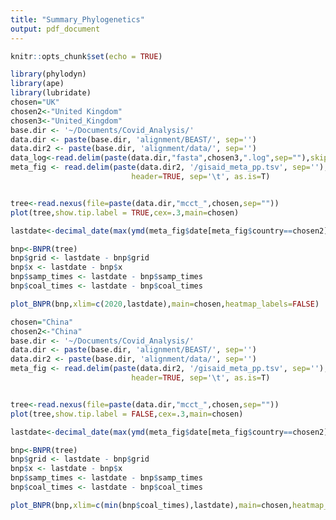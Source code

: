 ```yaml
---
title: "Summary_Phylogenetics"
output: pdf_document
---
```


```r
knitr::opts_chunk$set(echo = TRUE)
```

```r
library(phylodyn)
library(ape)
library(lubridate)
chosen="UK"
chosen2<-"United Kingdom"
chosen3<-"United_Kingdom"
base.dir <- '~/Documents/Covid_Analysis/'
data.dir <- paste(base.dir, 'alignment/BEAST/', sep='')
data.dir2 <- paste(base.dir, 'alignment/data/', sep='')
data_log<-read.delim(paste(data.dir,"fasta",chosen3,".log",sep=""),skip=3)
meta_fig <- read.delim(paste(data.dir2, '/gisaid_meta_pp.tsv', sep=''), 
                           header=TRUE, sep='\t', as.is=T)


tree<-read.nexus(file=paste(data.dir,"mcct_",chosen,sep=""))
plot(tree,show.tip.label = TRUE,cex=.3,main=chosen)
```


```r
lastdate<-decimal_date(max(ymd(meta_fig$date[meta_fig$country==chosen2])))

bnp<-BNPR(tree)
bnp$grid <- lastdate - bnp$grid
bnp$x <- lastdate - bnp$x
bnp$samp_times <- lastdate - bnp$samp_times
bnp$coal_times <- lastdate - bnp$coal_times

plot_BNPR(bnp,xlim=c(2020,lastdate),main=chosen,heatmap_labels=FALSE)
```

```r
chosen="China"
chosen2<-"China"
base.dir <- '~/Documents/Covid_Analysis/'
data.dir <- paste(base.dir, 'alignment/BEAST/', sep='')
data.dir2 <- paste(base.dir, 'alignment/data/', sep='')
meta_fig <- read.delim(paste(data.dir2, '/gisaid_meta_pp.tsv', sep=''), 
                           header=TRUE, sep='\t', as.is=T)


tree<-read.nexus(file=paste(data.dir,"mcct_",chosen,sep=""))
plot(tree,show.tip.label = FALSE,cex=.3,main=chosen)
```


```r
lastdate<-decimal_date(max(ymd(meta_fig$date[meta_fig$country==chosen2])))

bnp<-BNPR(tree)
bnp$grid <- lastdate - bnp$grid
bnp$x <- lastdate - bnp$x
bnp$samp_times <- lastdate - bnp$samp_times
bnp$coal_times <- lastdate - bnp$coal_times

plot_BNPR(bnp,xlim=c(min(bnp$coal_times),lastdate),main=chosen,heatmap_labels=FALSE)

```



